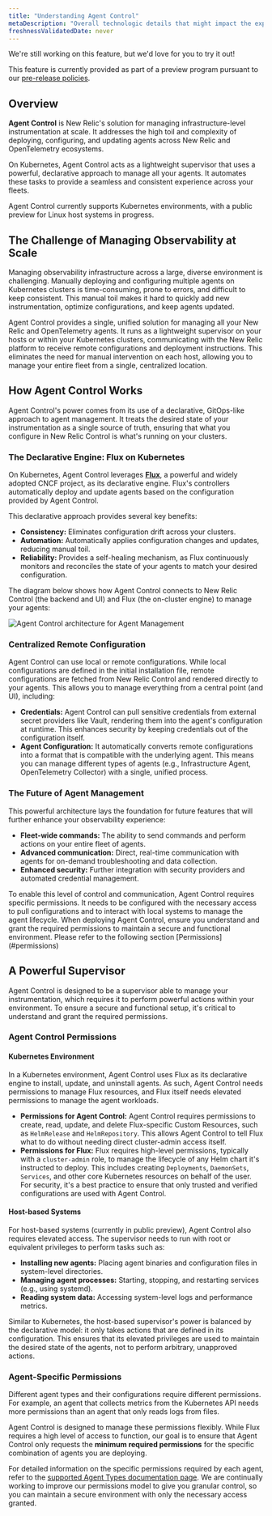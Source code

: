 ```yaml
---
title: "Understanding Agent Control"
metaDescription: "Overall technologic details that might impact the experience"
freshnessValidatedDate: never
---
```

<Callout title="preview">
  We're still working on this feature, but we'd love for you to try it out!

  This feature is currently provided as part of a preview program pursuant to our [pre-release policies](/docs/licenses/license-information/referenced-policies/new-relic-pre-release-policy).
</Callout>

## Overview

**Agent Control** is New Relic's solution for managing infrastructure-level instrumentation at scale. It addresses the high toil and complexity of deploying, configuring, and updating agents across New Relic and OpenTelemetry ecosystems. 

On Kubernetes, Agent Control acts as a lightweight supervisor that uses a powerful, declarative approach to manage all your agents. It automates these tasks to provide a seamless and consistent experience across your fleets. 

<Callout variant="tip">
  Agent Control currently supports Kubernetes environments, with a public preview for Linux host systems in progress.
</Callout>

## The Challenge of Managing Observability at Scale

Managing observability infrastructure across a large, diverse environment is challenging. Manually deploying and configuring multiple agents on Kubernetes clusters is time-consuming, prone to errors, and difficult to keep consistent. This manual toil makes it hard to quickly add new instrumentation, optimize configurations, and keep agents updated.

Agent Control provides a single, unified solution for managing all your New Relic and OpenTelemetry agents. It runs as a lightweight supervisor on your hosts or within your Kubernetes clusters, communicating with the New Relic platform to receive remote configurations and deployment instructions. This eliminates the need for manual intervention on each host, allowing you to manage your entire fleet from a single, centralized location.

## How Agent Control Works

Agent Control's power comes from its use of a declarative, GitOps-like approach to agent management. It treats the desired state of your instrumentation as a single source of truth, ensuring that what you configure in New Relic Control is what's running on your clusters.

### The Declarative Engine: Flux on Kubernetes

On Kubernetes, Agent Control leverages **[Flux](https://fluxcd.io/)**, a powerful and widely adopted CNCF project, as its declarative engine. Flux's controllers automatically deploy and update agents based on the configuration provided by Agent Control.

This declarative approach provides several key benefits:

- **Consistency:** Eliminates configuration drift across your clusters.
- **Automation:** Automatically applies configuration changes and updates, reducing manual toil.
- **Reliability:** Provides a self-healing mechanism, as Flux continuously monitors and reconciles the state of your agents to match your desired configuration.
 
The diagram below shows how Agent Control connects to New Relic Control (the backend and UI) and Flux (the on-cluster engine) to manage your agents:

<img
  title="Agent Control architecture"
  alt="Agent Control architecture for Agent Management"
  src="/images/agent-control-architecture.png"
/>

### Centralized Remote Configuration

Agent Control can use local or remote configurations. While local configurations are defined in the initial installation file, remote configurations are fetched from New Relic Control and rendered directly to your agents. This allows you to manage everything from a central point (and UI), including:

- **Credentials:** Agent Control can pull sensitive credentials from external secret providers like Vault, rendering them into the agent's configuration at runtime. This enhances security by keeping credentials out of the configuration itself. 
- **Agent Configuration:** It automatically converts remote configurations into a format that is compatible with the underlying agent. This means you can manage different types of agents (e.g., Infrastructure Agent, OpenTelemetry Collector) with a single, unified process. 

### The Future of Agent Management

This powerful architecture lays the foundation for future features that will further enhance your observability experience:
- **Fleet-wide commands:** The ability to send commands and perform actions on your entire fleet of agents.
- **Advanced communication:** Direct, real-time communication with agents for on-demand troubleshooting and data collection.
- **Enhanced security:** Further integration with security providers and automated credential management.

<Callout title="warning">
  To enable this level of control and communication, Agent Control requires specific permissions. It needs to be configured with the necessary access to pull configurations and to interact with local systems to manage the agent lifecycle. When deploying Agent Control, ensure you understand and grant the required permissions to maintain a secure and functional environment.
  Please refer to the following section [Permissions](#permissions)
</Callout>

## A Powerful Supervisor

Agent Control is designed to be a supervisor able to manage your instrumentation, which requires it to perform powerful actions within your environment. To ensure a secure and functional setup, it's critical to understand and grant the required permissions.

### Agent Control Permissions
#### Kubernetes Environment
In a Kubernetes environment, Agent Control uses Flux as its declarative engine to install, update, and uninstall agents. As such, Agent Control needs permissions to manage Flux resources, and Flux itself needs elevated permissions to manage the agent workloads.

- **Permissions for Agent Control:** Agent Control requires permissions to create, read, update, and delete Flux-specific Custom Resources, such as `HelmRelease` and `HelmRepository`. This allows Agent Control to tell Flux what to do without needing direct cluster-admin access itself.
- **Permissions for Flux:** Flux requires high-level permissions, typically with a `cluster-admin` role, to manage the lifecycle of any Helm chart it's instructed to deploy. This includes creating `Deployments`, `DaemonSets`, `Services`, and other core Kubernetes resources on behalf of the user. For security, it's a best practice to ensure that only trusted and verified configurations are used with Agent Control.

#### Host-based Systems
For host-based systems (currently in public preview), Agent Control also requires elevated access. The supervisor needs to run with root or equivalent privileges to perform tasks such as:

- **Installing new agents:** Placing agent binaries and configuration files in system-level directories.
- **Managing agent processes:** Starting, stopping, and restarting services (e.g., using systemd).
- **Reading system data:** Accessing system-level logs and performance metrics.

Similar to Kubernetes, the host-based supervisor's power is balanced by the declarative model: it only takes actions that are defined in its configuration. This ensures that its elevated privileges are used to maintain the desired state of the agents, not to perform arbitrary, unapproved actions.

### Agent-Specific Permissions
Different agent types and their configurations require different permissions. For example, an agent that collects metrics from the Kubernetes API needs more permissions than an agent that only reads logs from files.

Agent Control is designed to manage these permissions flexibly. While Flux requires a high level of access to function, our goal is to ensure that Agent Control only requests the **minimum required permissions** for the specific combination of agents you are deploying.

For detailed information on the specific permissions required by each agent, refer to the [supported Agent Types documentation page](/docs/new-relic-control/agent-control/agent-types). We are continually working to improve our permissions model to give you granular control, so you can maintain a secure environment with only the necessary access granted.